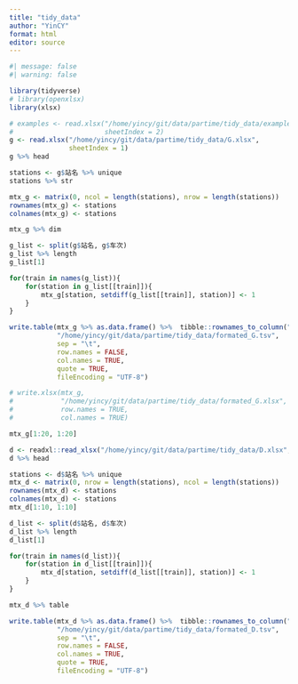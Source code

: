```yaml
---
title: "tidy_data"
author: "YinCY"
format: html
editor: source
---
```


```r
#| message: false
#| warning: false

library(tidyverse)
# library(openxlsx)
library(xlsx)
```

```r
# examples <- read.xlsx("/home/yincy/git/data/partime/tidy_data/example.xlsx", 
#                       sheetIndex = 2)
g <- read.xlsx("/home/yincy/git/data/partime/tidy_data/G.xlsx", 
               sheetIndex = 1)
g %>% head
```

```r
stations <- g$站名 %>% unique
stations %>% str

mtx_g <- matrix(0, ncol = length(stations), nrow = length(stations))
rownames(mtx_g) <- stations
colnames(mtx_g) <- stations

mtx_g %>% dim
```

```r
g_list <- split(g$站名, g$车次)
g_list %>% length
g_list[1]
```

```r
for(train in names(g_list)){
    for(station in g_list[[train]]){
        mtx_g[station, setdiff(g_list[[train]], station)] <- 1
    }
}

write.table(mtx_g %>% as.data.frame() %>%  tibble::rownames_to_column("车站"),
            "/home/yincy/git/data/partime/tidy_data/formated_G.tsv",
            sep = "\t",
            row.names = FALSE,
            col.names = TRUE,
            quote = TRUE,
            fileEncoding = "UTF-8")

# write.xlsx(mtx_g, 
#            "/home/yincy/git/data/partime/tidy_data/formated_G.xlsx", 
#            row.names = TRUE, 
#            col.names = TRUE)

mtx_g[1:20, 1:20]
```

```r
d <- readxl::read_xlsx("/home/yincy/git/data/partime/tidy_data/D.xlsx", sheet = 1)
d %>% head
```

```r
stations <- d$站名 %>% unique
mtx_d <- matrix(0, nrow = length(stations), ncol = length(stations))
rownames(mtx_d) <- stations
colnames(mtx_d) <- stations
mtx_d[1:10, 1:10]
```

```r
d_list <- split(d$站名, d$车次)
d_list %>% length
d_list[1]
```

```r
for(train in names(d_list)){
    for(station in d_list[[train]]){
        mtx_d[station, setdiff(d_list[[train]], station)] <- 1
    }
}

mtx_d %>% table

write.table(mtx_d %>% as.data.frame() %>%  tibble::rownames_to_column("车站"),
            "/home/yincy/git/data/partime/tidy_data/formated_D.tsv",
            sep = "\t",
            row.names = FALSE,
            col.names = TRUE,
            quote = TRUE,
            fileEncoding = "UTF-8")
```
